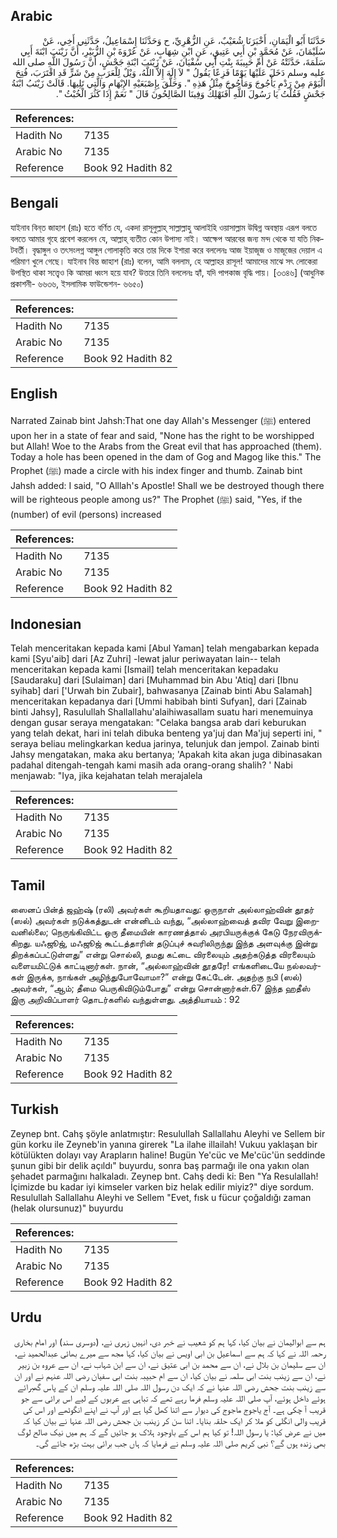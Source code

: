 ## Arabic


<div dir="rtl" lang="ar" style={{fontSize:'larger',backgroundColor:'#f8f9fa',padding:20}}>
حَدَّثَنَا أَبُو الْيَمَانِ، أَخْبَرَنَا شُعَيْبٌ، عَنِ الزُّهْرِيِّ، ح وَحَدَّثَنَا إِسْمَاعِيلُ، حَدَّثَنِي أَخِي، عَنْ سُلَيْمَانَ، عَنْ مُحَمَّدِ بْنِ أَبِي عَتِيقٍ، عَنِ ابْنِ شِهَابٍ، عَنْ عُرْوَةَ بْنِ الزُّبَيْرِ، أَنَّ زَيْنَبَ ابْنَةَ أَبِي سَلَمَةَ، حَدَّثَتْهُ عَنْ أُمِّ حَبِيبَةَ بِنْتِ أَبِي سُفْيَانَ، عَنْ زَيْنَبَ ابْنَةِ جَحْشٍ، أَنَّ رَسُولَ اللَّهِ صلى الله عليه وسلم دَخَلَ عَلَيْهَا يَوْمًا فَزِعًا يَقُولُ ‏"‏ لاَ إِلَهَ إِلاَّ اللَّهُ، وَيْلٌ لِلْعَرَبِ مِنْ شَرٍّ قَدِ اقْتَرَبَ، فُتِحَ الْيَوْمَ مِنْ رَدْمِ يَأْجُوجَ وَمَأْجُوجَ مِثْلُ هَذِهِ ‏"‏‏.‏ وَحَلَّقَ بِإِصْبَعَيْهِ الإِبْهَامِ وَالَّتِي تَلِيهَا‏.‏ قَالَتْ زَيْنَبُ ابْنَةُ جَحْشٍ فَقُلْتُ يَا رَسُولَ اللَّهِ أَفَنَهْلِكُ وَفِينَا الصَّالِحُونَ قَالَ ‏"‏ نَعَمْ إِذَا كَثُرَ الْخُبْثُ ‏"‏‏.‏
</div>
<div style={{backgroundColor:'#f8f9fa',padding:20, marginBottom: 10}}><table> <thead> <tr> <th>References:</th> <th></th> </tr> </thead> <tbody><tr><td>Hadith No</td><td>7135</td></tr><tr><td>Arabic No</td><td>7135</td></tr><tr><td>Reference</td><td>Book 92 Hadith 82</td></tr></tbody></table></div>

## Bengali


<div dir="ltr" lang="bn" style={{fontSize:'larger',backgroundColor:'#f8f9fa',padding:20}}>
যাইনাব বিন্‌ত জাহাশ (রাঃ) হতে বর্ণিত যে, একদা রাসূলুল্লাহ্ সাল্লাল্লাহু আলাইহি ওয়াসাল্লাম উদ্বিগ্ন অবস্থায় এরূপ বলতে বলতে আমার গৃহে প্রবেশ করলেন যে, আল্লাহ্ ব্যতীত কোন উপাস্য নাই। আক্ষেপ আরবের জন্য মন্দ থেকে যা যতি নিকটবর্তী। বৃদ্ধাঙ্গুল ও তৎসংলগ্ন আঙ্গুল গোলাকৃতি করে তার দিকে ইশারা করে বললেনঃ আজ ইয়াজূজ ও মাজূজের দেয়াল এ পরিমাণ খুলে গেছে। যাইনাব বিন্ত জাহাশ (রাঃ) বলেন, আমি বললাম, হে আল্লাহর রাসূল! আমাদের মাঝে সৎ লোকেরা উপস্থিত থাকা সত্ত্বেও কি আমরা ধ্বংস হয়ে যাব? উত্তরে তিনি বললেনঃ হ্যাঁ, যদি পাপকাজ বৃদ্ধি পায়। [৩৩৪৬] (আধুনিক প্রকাশনী- ৬৬৩৬, ইসলামিক ফাউন্ডেশন- ৬৬৫০)
</div>
<div style={{backgroundColor:'#f8f9fa',padding:20, marginBottom: 10}}><table> <thead> <tr> <th>References:</th> <th></th> </tr> </thead> <tbody><tr><td>Hadith No</td><td>7135</td></tr><tr><td>Arabic No</td><td>7135</td></tr><tr><td>Reference</td><td>Book 92 Hadith 82</td></tr></tbody></table></div>

## English


<div dir="ltr" lang="en" style={{fontSize:'larger',backgroundColor:'#f8f9fa',padding:20}}>
Narrated Zainab bint Jahsh:That one day Allah's Messenger (ﷺ) entered upon her in a state of fear and said, "None has the right to be worshipped but Allah! Woe to the Arabs from the Great evil that has approached (them). Today a hole has been opened in the dam of Gog and Magog like this." The Prophet (ﷺ) made a circle with his index finger and thumb. Zainab bint Jahsh added: I said, "O Alllah's Apostle! Shall we be destroyed though there will be righteous people among us?" The Prophet (ﷺ) said, "Yes, if the (number) of evil (persons) increased
</div>
<div style={{backgroundColor:'#f8f9fa',padding:20, marginBottom: 10}}><table> <thead> <tr> <th>References:</th> <th></th> </tr> </thead> <tbody><tr><td>Hadith No</td><td>7135</td></tr><tr><td>Arabic No</td><td>7135</td></tr><tr><td>Reference</td><td>Book 92 Hadith 82</td></tr></tbody></table></div>

## Indonesian


<div dir="ltr" lang="id" style={{fontSize:'larger',backgroundColor:'#f8f9fa',padding:20}}>
Telah menceritakan kepada kami [Abul Yaman] telah mengabarkan kepada kami [Syu'aib] dari [Az Zuhri] -lewat jalur periwayatan lain-- telah menceritakan kepada kami [Ismail] telah menceritakan kepadaku [Saudaraku] dari [Sulaiman] dari [Muhammad bin Abu 'Atiq] dari [Ibnu syihab] dari ['Urwah bin Zubair], bahwasanya [Zainab binti Abu Salamah] menceritakan kepadanya dari [Ummi habibah binti Sufyan], dari [Zainab binti Jahsy], Rasulullah Shallallahu'alaihiwasallam suatu hari menemuinya dengan gusar seraya mengatakan: "Celaka bangsa arab dari keburukan yang telah dekat, hari ini telah dibuka benteng ya'juj dan Ma'juj seperti ini, " seraya beliau melingkarkan kedua jarinya, telunjuk dan jempol. Zainab binti Jahsy mengatakan, maka aku bertanya; 'Apakah kita akan juga dibinasakan padahal ditengah-tengah kami masih ada orang-orang shalih? ' Nabi menjawab: "Iya, jika kejahatan telah merajalela
</div>
<div style={{backgroundColor:'#f8f9fa',padding:20, marginBottom: 10}}><table> <thead> <tr> <th>References:</th> <th></th> </tr> </thead> <tbody><tr><td>Hadith No</td><td>7135</td></tr><tr><td>Arabic No</td><td>7135</td></tr><tr><td>Reference</td><td>Book 92 Hadith 82</td></tr></tbody></table></div>

## Tamil


<div dir="ltr" lang="ta" style={{fontSize:'larger',backgroundColor:'#f8f9fa',padding:20}}>
ஸைனப் பின்த் ஜஹ்ஷ் (ரலி) அவர்கள் கூறியதாவது: ஒருநாள் அல்லாஹ்வின் தூதர் (ஸல்) அவர்கள் நடுக்கத்துடன் என்னிடம் வந்து, “அல்லாஹ்வைத் தவிர வேறு இறைவனில்லை; நெருங்கிவிட்ட ஒரு தீமையின் காரணத்தால் அரபியருக்குக் கேடு நேரவிருக்கிறது. யஃஜூஜ், மஃஜூஜ் கூட்டத்தாரின் தடுப்புச் சுவரிலிருந்து இந்த அளவுக்கு இன்று திறக்கப்பட்டுள்ளது” என்று சொல்லி, தமது கட்டை விரலையும் அதற்கடுத்த விரலையும் வளையமிட்டுக் காட்டினார்கள். நான், “அல்லாஹ்வின் தூதரே! எங்களிடையே நல்லவர்கள் இருக்க, நாங்கள் அழிந்துபோவோமா?” என்று கேட்டேன். அதற்கு நபி (ஸல்) அவர்கள், “ஆம்; தீமை பெருகிவிடும்போது” என்று சொன்னார்கள்.67 இந்த ஹதீஸ் இரு அறிவிப்பாளர் தொடர்களில் வந்துள்ளது. அத்தியாயம் : 92
</div>
<div style={{backgroundColor:'#f8f9fa',padding:20, marginBottom: 10}}><table> <thead> <tr> <th>References:</th> <th></th> </tr> </thead> <tbody><tr><td>Hadith No</td><td>7135</td></tr><tr><td>Arabic No</td><td>7135</td></tr><tr><td>Reference</td><td>Book 92 Hadith 82</td></tr></tbody></table></div>

## Turkish


<div dir="ltr" lang="tr" style={{fontSize:'larger',backgroundColor:'#f8f9fa',padding:20}}>
Zeynep bnt. Cahş şöyle anlatmıştır: Resulullah Sallallahu Aleyhi ve Sellem bir gün korku ile Zeyneb'in yanına girerek "La ilahe illailah! Vukuu yaklaşan bir kötülükten dolayı vay Arapların haline! Bugün Ye'cüc ve Me'cüc'ün seddinde şunun gibi bir delik açıldı" buyurdu, sonra baş parmağı ile ona yakın olan şehadet parmağını halkaladı. Zeynep bnt. Cahş dedi ki: Ben "Ya Resulallah! İçimizde bu kadar iyi kimseler varken biz helak edilir miyiz?" diye sordum. Resulullah Sallallahu Aleyhi ve Sellem "Evet, fısk u fücur çoğaldığı zaman (helak olursunuz)" buyurdu
</div>
<div style={{backgroundColor:'#f8f9fa',padding:20, marginBottom: 10}}><table> <thead> <tr> <th>References:</th> <th></th> </tr> </thead> <tbody><tr><td>Hadith No</td><td>7135</td></tr><tr><td>Arabic No</td><td>7135</td></tr><tr><td>Reference</td><td>Book 92 Hadith 82</td></tr></tbody></table></div>

## Urdu


<div dir="rtl" lang="ur" style={{fontSize:'larger',backgroundColor:'#f8f9fa',padding:20}}>
ہم سے ابوالیمان نے بیان کیا، کہا ہم کو شعیب نے خبر دی، انہیں زہری نے، (دوسری سند) اور امام بخاری رحمہ اللہ نے کہا کہ ہم سے اسماعیل بن ابی اویس نے بیان کیا، کہا مجھ سے میرے بھائی عبدالحمید نے، ان سے سلیمان بن بلال نے، ان سے محمد بن ابی عتیق نے، ان سے ابن شہاب نے، ان سے عروہ بن زبیر نے، ان سے زینب بنت ابی سلمہ نے بیان کیا، ان سے ام حبیبہ بنت ابی سفیان رضی اللہ عنہم نے اور ان سے زینب بنت جحش رضی اللہ عنہا نے کہ ایک دن رسول اللہ صلی اللہ علیہ وسلم ان کے پاس گھبرائے ہوئے داخل ہوئے، آپ صلی اللہ علیہ وسلم فرما رہے تھے کہ تباہی ہے عربوں کے لیے اس برائی سے جو قریب آ چکی ہے۔ آج یاجوج ماجوج کی دیوار سے اتنا کھل گیا ہے اور آپ نے اپنے انگوٹھے اور اس کی قریب والی انگلی کو ملا کر ایک حلقہ بنایا۔ اتنا سن کر زینب بن جحش رضی اللہ عنہا نے بیان کیا کہ میں نے عرض کیا: یا رسول اللہ! تو کیا ہم اس کے باوجود ہلاک ہو جائیں گے کہ ہم میں نیک صالح لوگ بھی زندہ ہوں گے؟ نبی کریم صلی اللہ علیہ وسلم نے فرمایا کہ ہاں جب برائی بہت بڑھ جائے گی۔
</div>
<div style={{backgroundColor:'#f8f9fa',padding:20, marginBottom: 10}}><table> <thead> <tr> <th>References:</th> <th></th> </tr> </thead> <tbody><tr><td>Hadith No</td><td>7135</td></tr><tr><td>Arabic No</td><td>7135</td></tr><tr><td>Reference</td><td>Book 92 Hadith 82</td></tr></tbody></table></div>